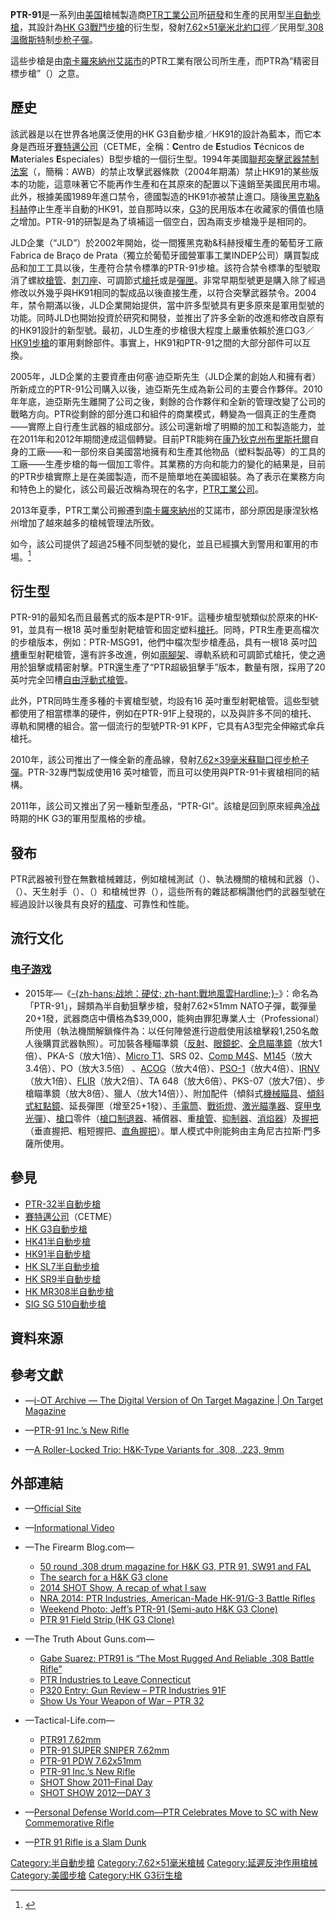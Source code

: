 {{noteTA
|G1=軍事
|G2=長度單位
|G3=Firearms
}}
{{Infobox Weapon
|name= {{Lang|en|PTR-91}}
|image= File:PTR 91K Carbine.jpg
|image_size= 300px
|caption= PTR-91K[[卡賓槍|卡賓槍]]型
|origin= {{flagcountry|United States}}
|type= [[半自動步槍|半自動步槍]]
<!-- Type selection -->
|is_ranged= yes
|is_bladed= 
|is_explosive= 
|is_artillery= 
|is_vehicle= 
|is_missile= 
|is_UK= 
<!-- Service history -->
|service= 
|used_by= 
|wars= 
<!-- Production history -->
|designer= [[PTR工業公司|PTR工業公司]]
|design_date= 2000年
|manufacturer= PTR工業公司
|unit_cost= 
|production_date= 2000年—
|number= 
|variants= 
<!-- General specifications -->
|spec_label= 
|weight= 空槍：4.41[[千克|千克]]（2.2[[磅|磅]]）
|length= 1,026[[毫米|毫米]]（40.39[[英寸|英吋]]）
|part_length= 450毫米（17.72英吋）
|width= 
|height= 
|diameter= 
|crew= 
<!-- Ranged weapon specifications -->
|cartridge= -{}-
* [[.308_Winchester|.308溫徹斯特]]
* [[7.62×51mm_NATO|7.62×51毫米北約口徑]]
|caliber= 7.62毫米（.308英吋）
|barrels= 1根，{{Link-en|多邊形膛線|Polygonal rifling}}，[[膛線|膛線]]4條，右旋，[[槍口|槍口]]裝有[[消焰器|消焰器]]
|action= [[反沖作用_(槍械)|滾輪延遲反衝式]]
|mode= {{Link-en|半自動槍械|Semi-automatic firearm|半自動}}
|rate= 純{{Link-en|半自動槍械|Semi-automatic firearm|半自動}}
|velocity= 790[[米每秒|米／秒]]（2,591.86[[英尺每秒|英尺／秒]]）
|energy= 
|range= 800[[米_(单位)|公尺]]（874.89[[码|码]]，2,624.67[[英尺|英尺]]）
|max_range= 
|feed= <div class="NavFrame collapsed" style="color: black; background-color: #FFFFFF; margin: 0 auto; padding: 0 10px; text-align: left;"><div class="NavHead" style="background-color: #FFFFFF; margin: 0 auto; padding: 0 10px; font-weight:normal;"></div><div class="NavContent" style="background-color: #FFFFFF; margin: 0 auto; padding: 0 10px;">
* 20發可拆卸式[[彈匣|彈匣]]
* 50發可拆卸式X-91[[彈鼓|彈鼓]]
</div>
</div>
|sights= <div class="NavFrame collapsed" style="color: black; background-color: #FFFFFF; margin: 0 auto; padding: 0 10px; text-align: left;"><div class="NavHead" style="background-color: #FFFFFF; margin: 0 auto; padding: 0 10px; font-weight:normal;"></div><div class="NavContent" style="background-color: #FFFFFF; margin: 0 auto; padding: 0 10px;">
* [[機械瞄具|機械瞄具]]：金屬可4段旋轉式調節的旋轉屈光式鼓狀後[[照門|照門]]┼冠頂狀前[[照準器|準星]]
* 專用連接裝置和適配器以加裝[[瞄准镜|光學瞄準鏡]]（可拆卸）
</div>
</div>
<!-- 火炮規格 -->
|breech= 
|recoil= 
|carriage= 
|elevation= 
|traverse= 
<!-- 刃器規格 --> 
|blade_type= 
|hilt_type= 
|sheath_type= 
|head_type= 
|haft_type= 
<!-- 爆炸物內填炸藥規格 --> 
|filling= 
|filling_weight= 
|detonation= 
|yield= 
<!-- 車輛/飛彈 規格 -->
|armour= 
|primary_armament= 
|secondary_arament= 
|engine= 
|engine_power= 
|transmission= 
|payload_capacity= 
|fuel_capacity= 
|pw_ratio= 
|suspension= 
|clearance= 
|vehicle_range= 
|speed= 
|guidance= 
<!-- missiles only -->
|wingspan= 
|propellant= 
|ceiling= 
|altitude= 
|depth= 
|boost= 
|accuracy= 
|launch_platform= 
|transport= 
}}

'''PTR-91'''是一系列由[[美国|美国]]槍械製造商[[PTR工業公司|PTR工業公司]]所[[研究開發|研發]]和生產的民用型[[半自動步槍|半自動步槍]]，其設計為[[HK_G3自動步槍|HK G3]][[自动步枪|戰鬥步槍]]的衍生型，發射[[7.62×51mm_NATO|7.62×51毫米]][[北大西洋公约组织|北約]][[口徑|口徑]]／民用型[[.308_Winchester|.308溫徹斯特]]制[[步枪|步枪]][[子彈|子彈]]。

這些步槍是由[[南卡羅來納州|南卡羅來納州]][[艾诺_(南卡罗来纳州)|艾諾市]]的PTR工業有限公司所生產，而PTR為“精密目標步槍”（{{Lang-en|'''P'''recision '''T'''arget '''R'''ifle}}）之意。

== 歷史 ==
該武器是以在世界各地廣泛使用的HK G3自動步槍／HK91的設計為藍本，而它本身是西班牙[[賽特邁公司|賽特邁公司]]（CETME，全稱：'''C'''entro de '''E'''studios '''T'''écnicos de '''M'''ateriales '''E'''speciales）B型步槍的一個衍生型。1994年美國[[聯邦突擊武器禁制法案|聯邦突擊武器禁制法案]]（{{Lang-en|Federal Assault Weapons Ban}}，簡稱：AWB）的禁止攻擊武器條款（2004年期滿）禁止HK91的某些版本的功能，這意味著它不能再作生產和在其原來的配置以下遠銷至美國民用市場。此外，根據美國1989年進口禁令，德國製造的HK91亦被禁止進口。隨後[[黑克勒&科赫|黑克勒&科赫]]停止生產半自動的HK91，並自那時以來，[[HK_G3自動步槍|G3]]的民用版本在收藏家的價值也隨之增加。PTR-91的研製是為了填補這一個空白，因為兩支步槍幾乎是相同的。

JLD企業（“JLD”）於2002年開始，從一間獲黑克勒&科赫授權生產的葡萄牙工廠Fabrica de Braço de Prata（獨立於葡萄牙國營軍事工業INDEP公司）購買製成品和加工工具以後，生產符合禁令標準的PTR-91步槍。該符合禁令標準的型號取消了螺紋[[槍管|槍管]]、[[刺刀|刺刀]][[刺刀座|座]]、可調節式[[槍托|槍托]]或是{{Link-en|大容量彈匣|High-capacity magazine|“大容量”}}[[彈匣|彈匣]]。非常早期型號更是購入除了經過修改以外幾乎與HK91相同的製成品以後直接生產，以符合突擊武器禁令。2004年，禁令期滿以後，JLD企業開始提供，當中許多型號具有更多原來是軍用型號的功能。同時JLD也開始投資於研究和開發，並推出了許多全新的改進和修改自原有的HK91設計的新型號。最初，JLD生產的步槍很大程度上嚴重依賴於進口G3／[[HK91半自動步槍|HK91步槍]]的軍用剩餘部件。事實上，HK91和PTR-91之間的大部分部件可以互換。

2005年，JLD企業的主要資產由何塞·迪亞斯先生（JLD企業的創始人和擁有者）所新成立的PTR-91公司購入以後，迪亞斯先生成為新公司的主要合作夥伴。2010年年底，迪亞斯先生離開了公司之後，剩餘的合作夥伴和全新的管理改變了公司的戰略方向。PTR從剩餘的部分進口和組件的商業模式，轉變為一個真正的生產商——實際上自行產生武器的組成部分。該公司還新增了明顯的加工和製造能力，並在2011年和2012年期間達成這個轉變。目前PTR能夠在[[康乃狄克州|康乃狄克州]][[布里斯托尔_(康涅狄格州)|布里斯托爾]]自身的工廠——和一部份來自美國當地擁有和生產其他物品（塑料製品等）的工具的工廠——生產步槍的每一個加工零件。其業務的方向和能力的變化的結果是，目前的PTR步槍實際上是在美國製造，而不是簡單地在美國組裝。為了表示在業務方向和特色上的變化，該公司最近改稱為現在的名字，[[PTR工業公司|PTR工業公司]]。

2013年夏季，PTR工業公司搬遷到[[南卡羅來納州|南卡羅來納州]]的艾諾市，部分原因是康涅狄格州增加了越來越多的槍械管理法所致。

如今，該公司提供了超過25種不同型號的變化，並且已經擴大到警用和軍用的市場。<ref>{{Cite web |url=http://www.ptr91.com/ |title=PTR工業公司網站 |accessdate=2014-11-23 |archive-date=2014-11-29 |archive-url=https://web.archive.org/web/20141129075246/http://www.ptr91.com/ |dead-url=no }}</ref>

== 衍生型 ==
PTR-91的最知名而且最舊式的版本是PTR-91F。這種步槍型號類似於原來的HK-91，並具有一根18 英吋重型射靶槍管和固定塑料[[槍托|槍托]]。同時，PTR生產更高檔次的步槍版本，例如：PTR-MSG91，他們中檔次型步槍產品，具有一根18 英吋[[開槽化|凹槽]]重型射靶槍管，還有許多改進，例如[[兩腳架|兩腳架]]、導軌系統和可調節式槍托，使之適用於狙擊或精密射擊。PTR還生產了“PTR超級狙擊手”版本，數量有限，採用了20 英吋完全凹槽[[自由浮動式槍管|自由浮動式槍管]]。

此外，PTR同時生產多種的卡賓槍型號，均設有16 英吋重型射靶槍管。這些型號都使用了相當標準的硬件，例如在PTR-91F上發現的，以及與許多不同的槍托、導軌和開槽的組合。當一個流行的型號PTR-91 KPF，它具有A3型完全伸縮式傘兵槍托。

2010年，該公司推出了一條全新的產品線，發射[[7.62×39mm|7.62×39毫米蘇聯口徑]][[步枪|步枪]][[子彈|子彈]]。PTR-32專門製成使用16 英吋槍管，而且可以使用與PTR-91卡賓槍相同的結構。

2011年，該公司又推出了另一種新型產品，“PTR-GI”。該槍是回到原來經典[[冷战|冷战]]時期的HK G3的軍用型風格的步槍。

== 發布 ==
PTR武器被刊登在無數槍械雜誌，例如槍械測試（{{Lang-en|Gun Tests}}）、執法機關的槍械和武器（{{Lang-en|Guns and Weapons for Law Enforcement}}）、{{Link-en|美國槍手|American Rifleman}}（{{Lang-en|American Rifleman}}）、天生射手（{{Lang-en|On Target}}）、{{Link-en|霰彈槍新聞|Shotgun News}}（{{Lang-en|Shotgun News}}）和槍械世界（{{Lang-en|Gun World}}），這些所有的雜誌都稱讚他們的武器型號在經過設計以後具有良好的[[测量精度|精度]]、可靠性和性能。

== 流行文化 ==
=== [[电子游戏|电子游戏]] ===
* 2015年—《[[战地：硬仗|-{zh-hans:战地：硬仗; zh-hant:戰地風雲Hardline;}-]]》：命名為「PTR-91」，歸類為半自動狙擊步槍，發射7.62×51mm NATO子彈，載彈量20+1發，武器商店中價格為$39,000，能夠由罪犯專業人士（Professional）所使用（執法機關解鎖條件為：以任何陣營進行遊戲使用該槍擊殺1,250名敵人後購買武器執照）。可加裝各種瞄準鏡（[[紅點鏡|反射]]、[[眼鏡蛇紅點鏡|眼鏡蛇]]、[[全像武器照準器|全息瞄準鏡]]（放大1倍）、PKA-S（放大1倍）、[[Aimpoint_Micro紅點鏡|Micro T1]]、SRS 02、[[Aimpoint_Comp_M4紅點鏡|Comp M4S]]、[[C79光學瞄準鏡|M145]]（放大3.4倍）、PO（放大3.5倍） 、[[先進戰鬥光學瞄準鏡|ACOG]]（放大4倍）、[[PSO-1光學瞄準鏡|PSO-1]]（放大4倍）、[[夜視儀|IRNV]]（放大1倍）、[[熱成像儀|FLIR]]（放大2倍）、TA 648（放大6倍）、PKS-07（放大7倍）、步槍瞄準鏡（放大8倍）、獵人（放大14倍））、附加配件（傾斜式[[機械瞄具|機械瞄具]]、[[加固微型反射式瞄準鏡|傾斜式紅點鏡]]、延長彈匣（增至25+1發）、[[手電筒|手電筒]]、[[戰術燈|戰術燈]]、[[激光指示器|激光瞄準器]]、[[穿甲彈|穿甲]][[曳光彈|曳光彈]]）、[[槍口|槍口]]零件（[[砲口制動器|槍口制退器]]、補償器、重[[槍管|槍管]]、[[抑制器|抑制器]]、[[消焰器|消焰器]]）及[[輔助握把|握把]]（垂直握把、粗短握把、[[直角前握把|直角握把]]）。單人模式中則能夠由主角尼古拉斯·門多薩所使用。

== 參見 ==
* [[PTR-32半自動步槍|PTR-32半自動步槍]]
* [[賽特邁公司|賽特邁公司]]（CETME）
* [[HK_G3自動步槍|HK G3自動步槍]]
* [[HK41半自動步槍|HK41半自動步槍]]
* [[HK91半自動步槍|HK91半自動步槍]]
* [[HK_SL7半自動步槍|HK SL7半自動步槍]]
* [[HK_SR9半自動步槍|HK SR9半自動步槍]]
* [[HK_MR308半自動步槍|HK MR308半自動步槍]]
* [[SIG_SG_510自動步槍|SIG SG 510自動步槍]]

== 資料來源 ==
<div class="references-small">
<references />
</div>

== 參考文獻 ==
* {{en icon}}—[https://web.archive.org/web/20141129065415/http://www.ontargetmagazine.com/i-ot-archive i-OT Archive — The Digital Version of On Target Magazine | On Target Magazine]
* {{en icon}}—[http://www.tactical-life.com/firearms/ptr-91-incs-new-rifle/ PTR-91 Inc.’s New Rifle]{{Wayback|url=http://www.tactical-life.com/firearms/ptr-91-incs-new-rifle/ |date=20150924121019 }}
* {{en icon}}—[https://web.archive.org/web/20141129090257/http://www.gun-tests.com/issues/17_1/features/5213-1.html A Roller-Locked Trio: H&K-Type Variants for .308, .223, 9mm]

== 外部連結 ==
{{refbegin|2}}
* {{en icon}}—[http://www.ptr91.com/ Official Site]{{Wayback|url=http://www.ptr91.com/ |date=20141129075246 }}
* {{en icon}}—[http://www.youtube.com/watch?v=ctyKezaegds Informational Video]{{Wayback|url=http://www.youtube.com/watch?v=ctyKezaegds |date=20141102063318 }}
* {{en icon}}—The Firearm Blog.com—
** [http://www.thefirearmblog.com/blog/2007/10/14/50-round-308-drum-magazine-for-hk-g3-ptr-91-sw91-and-fal/ 50 round .308 drum magazine for H&K G3, PTR 91, SW91 and FAL]{{Wayback|url=http://www.thefirearmblog.com/blog/2007/10/14/50-round-308-drum-magazine-for-hk-g3-ptr-91-sw91-and-fal/ |date=20141130064524 }}
** [http://www.thefirearmblog.com/blog/2010/08/20/the-search-for-a-hk-g3-clone/ The search for a H&K G3 clone]{{Wayback|url=http://www.thefirearmblog.com/blog/2010/08/20/the-search-for-a-hk-g3-clone/ |date=20141222054001 }}
** [http://www.thefirearmblog.com/blog/2014/03/10/2014-shot-show-recap/ 2014 SHOT Show, A recap of what I saw]{{Wayback|url=http://www.thefirearmblog.com/blog/2014/03/10/2014-shot-show-recap/ |date=20141222043147 }}
** [http://www.thefirearmblog.com/blog/2014/04/29/nra-2014-ptr-industries-american-made-hk-91g-3-battle-rifles/ NRA 2014: PTR Industries, American-Made HK-91/G-3 Battle Rifles]{{Wayback|url=http://www.thefirearmblog.com/blog/2014/04/29/nra-2014-ptr-industries-american-made-hk-91g-3-battle-rifles/ |date=20141222054003 }}
** [http://www.thefirearmblog.com/blog/2015/06/14/weekend-photo-jeffs-ptr-91-semi-auto-hk-g3-clone/ Weekend Photo: Jeff’s PTR-91 (Semi-auto H&K G3 Clone)]{{Wayback|url=http://www.thefirearmblog.com/blog/2015/06/14/weekend-photo-jeffs-ptr-91-semi-auto-hk-g3-clone/ |date=20150614171510 }}
** [http://www.thefirearmblog.com/blog/2016/01/15/ptr-91-field-strip-hk-g3-clone/ PTR 91 Field Strip (HK G3 Clone)]{{Wayback|url=http://www.thefirearmblog.com/blog/2016/01/15/ptr-91-field-strip-hk-g3-clone/ |date=20160118205140 }}
* {{en icon}}—The Truth About Guns.com—
** [http://www.thetruthaboutguns.com/2012/08/robert-farago/gabe-suarez-ptr91-is-the-most-rugged-and-reliable-308-battle-rifle/ Gabe Suarez: PTR91 is “The Most Rugged And Reliable .308 Battle Rifle”]{{Wayback|url=http://www.thetruthaboutguns.com/2012/08/robert-farago/gabe-suarez-ptr91-is-the-most-rugged-and-reliable-308-battle-rifle/ |date=20141202004342 }}
** [http://www.thetruthaboutguns.com/2013/04/daniel-zimmerman/ptr-industries-to-leave-connecticut/ PTR Industries to Leave Connecticut]{{Wayback|url=http://www.thetruthaboutguns.com/2013/04/daniel-zimmerman/ptr-industries-to-leave-connecticut/ |date=20141202011359 }}
** [http://www.thetruthaboutguns.com/2014/06/daniel-zimmerman/p320-entry-gun-review-ptr-91f/ P320 Entry: Gun Review – PTR Industries 91F]{{Wayback|url=http://www.thetruthaboutguns.com/2014/06/daniel-zimmerman/p320-entry-gun-review-ptr-91f/ |date=20141202011355 }}
** [http://www.thetruthaboutguns.com/2015/12/daniel-zimmerman/show-us-your-weapon-of-war-ptr-32/ Show Us Your Weapon of War – PTR 32]{{Wayback|url=http://www.thetruthaboutguns.com/2015/12/daniel-zimmerman/show-us-your-weapon-of-war-ptr-32/ |date=20151219234055 }}
* {{en icon}}—Tactical-Life.com—
** [http://www.tactical-life.com/magazines/guns-and-weapons/ptr91-7-62mm/ PTR91 7.62mm]{{Wayback|url=http://www.tactical-life.com/magazines/guns-and-weapons/ptr91-7-62mm/ |date=20141011104250 }}
** [http://www.tactical-life.com/magazines/special-weapons/ptr-91-super-sniper-762mm/ PTR-91 SUPER SNIPER 7.62mm]
** [http://www.tactical-life.com/combat-handguns/ptr-91-pdw-762x51mm/ PTR-91 PDW 7.62x51mm]{{Wayback|url=http://www.tactical-life.com/combat-handguns/ptr-91-pdw-762x51mm/ |date=20150121011348 }}
** [http://www.tactical-life.com/firearms/ptr-91-incs-new-rifle/ PTR-91 Inc.’s New Rifle]{{Wayback|url=http://www.tactical-life.com/firearms/ptr-91-incs-new-rifle/ |date=20150924121019 }}
** [http://www.tactical-life.com/firearms/shot-show-2011-final-day-updating-live/9/ SHOT Show 2011–Final Day]{{Wayback|url=http://www.tactical-life.com/firearms/shot-show-2011-final-day-updating-live/9/ |date=20150919194157 }}
** [http://www.tactical-life.com/exclusives/shot-show-2012%E2%80%94day-3/ SHOT SHOW 2012—DAY 3]{{Wayback|url=http://www.tactical-life.com/exclusives/shot-show-2012%E2%80%94day-3/ |date=20140420121613 }}
* {{en icon}}—[http://www.personaldefenseworld.com/2014/06/ptr-celebrates-move-sc-new-commemorative-rifle/#ptr-sccr-1 Personal Defense World.com—PTR Celebrates Move to SC with New Commemorative Rifle]{{Wayback|url=http://www.personaldefenseworld.com/2014/06/ptr-celebrates-move-sc-new-commemorative-rifle/#ptr-sccr-1 |date=20141129053815 }}
* {{en icon}}—[http://blog.cheaperthandirt.com/ptr-91-rifle-slam-dunk/ PTR 91 Rifle is a Slam Dunk]{{Wayback|url=http://blog.cheaperthandirt.com/ptr-91-rifle-slam-dunk/ |date=20141129052904 }}
{{refend}}

{{延遲反沖式槍械}}
[[Category:半自動步槍|Category:半自動步槍]]
[[Category:7.62×51毫米槍械|Category:7.62×51毫米槍械]]
[[Category:延遲反沖作用槍械|Category:延遲反沖作用槍械]]
[[Category:美國步槍|Category:美國步槍]]
[[Category:HK_G3衍生槍|Category:HK G3衍生槍]]